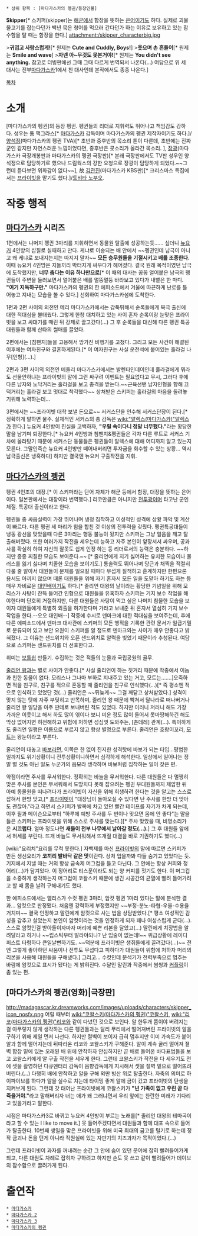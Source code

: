  * 상위 항목 : [마다가스카의 펭귄/등장인물]

'''Skipper'''[* 스키퍼(skipper)는 [[해군]]에서 함장을 뜻하는 [[은어]]이기도 하다. 실제로 괴물 물고기를 잡는다던가 백년 묵은 청어를 먹으러 간다던가 하는 이유로 보유하고 있는 잠수함을 탈 때는 함장을 한다.]
attachment:/skipper_characterbig.jpg

>'''귀엽고 사랑스럽게!'''[* 원제는 '''Cute and Cuddly, Boys!''']
>'''웃으며 손 흔들어'''[* 원제는 '''Smile and wave''']
>'''자넨 아~무것도 못본거야!'''[* 원제는 '''You didn't see anything.''' 참고로 더빙판에선 그때 그때 다르게 번역되서 나온다(...) 여담으로 위 세 대사는 전부[[마다가스카]]1에서 친 대사인데 본작에서도 종종 나온다.]


[[목차]]

= 소개 =
[마다가스카의 펭귄]의 등장 펭귄. 펭귄들의 리더로 지휘력도 뛰어나고 책임감도 강하다.
성우는 톰 맥그라스[* [[마다가스카]] 감독이며 마다가스카의 펭귄 제작자이기도 하다.]/[[양석정]](마다가스카의 펭귄 TVA)[* 초반과 중후반의 목소리 톤이 다른데, 초반에는 진짜 군인 같지만 자연스러운 느낌이었다면, 중후반은 콧소리가 올라간 목소리. ], [[장광]](마다가스카 극장개봉판과 마다가스카의 펭귄 극장판)[* 본래 극장판에서도 TV판 성우인 양석정으로 담당하기로 했으나 드림웍스의 강한 요청으로 장광이 담당하게 되었다.~~그런데 듣다보면 위화감이 없다~~], 故 [[김관진]](마다가스카 KBS판)[* 크리스마스 특집에서는 [[프라이빗]]을 맡기도 했다.]/[[토비타 노부오]]. 

= 작중 행적 =
== [[마다가스카]] 시리즈 ==
1편에서는 나머지 펭귄 3마리를 지휘하면서 동물원 탈출에 성공하는듯…… 싶더니 [[뉴요커]] 4인방의 삽질로 실패하고 만다. 케냐로 이송되는 배 안에서 ~~펭귄인데 남극이 아니고 왜 케냐로 보내지는지는 따지지 말자~~ '''모든 승무원들을 기절시키고 배를 조종한다.''' 이때 뉴요커 4인방은 지들끼리 박터지게 싸우다가 헤어졌다. 결국 원래 목적이였던 남극에 도착했지만, '''너무 춥다는 이유 하나만으로'''[* 이 때의 대사는 꽁꽁 얼어붙은 남극의 펭귄들이 주변을 둘러보면서 얼어붙은 배를 멀뚱멀뚱 바라보고 있다가 내뱉은 한 마디. '''"여기 지독하구만."''' 마다가스카의 펭귄의 한 에피소드에서 겨울에 따끈하게 난로를 틀어놓고 지내는 모습을 볼 수 있다.] 선회하여 마다가스카섬에 도착한다.

1편과 2편 사이의 외전인 메리 마다가스카에서는 갑툭튀해서 순록들에게 북극 출신에 대한 적대심을 불태웠다. 그렇게 한창 대치하고 있는 사이 혼자 순록이랑 눈맞은 프라이빗을 보고 싸대기를 때린 뒤 강제로 끌고갔다(...) 그 후 순록들을 대신해 다른 펭귄 특공대원들과 함께 산타의 썰매를 끌었다.

2편에서는 [침팬지]들을 고용해서 망가진 비행기를 고쳤다. 그리고 모든 사건이 해결된 이후에는 여자친구와 결혼하게된다.[* 이 여자친구는 사실 운전석에 붙어있는 훌라걸 나무[인형](…).]

2편과 3편 사이의 외전인 메들리 마다가스카에서는 발렌타인데이인데 훌라걸에게 뭐라도 선물안하냐는 프라이빗의 말에 그런 싸구려 이벤트는 필요없다고 무시, 그러다 후에 다른 남자와 노닥거리는 훌라걸을 보고 충격을 받는다.~~근육선탠 남자인형을 향해 끄덕거리는 훌라걸 보고 멋대로 착각했다~~  상처받은 스키퍼는 훌라걸의 마음을 돌려놓기위해 노력하는데...

3편에서는 ~~프라이빗 대학 보낼 돈으로~~ 서커스단을 인수해 서커스단장이 된다.[* 정확하게 말하면  물주. 실제적인 서커스의 총 감독은 [[wiki:"알렉스(마다가스카)"알렉스]]가 한다.] 뉴요커 4인방이 진실을 고백하자, '''"우릴 속이다니 정말 너무했다."'''라는 황당한 말을 남기며 퇴장한다.[* 뉴요커 4인방과 침팬지&펭귄들은 각자 다른 루트로 서커스 기차에 올라탔기 때문에 서커스단 동물들은 펭귄들이 알렉스에 대해 어디까지 알고 있는지 모른다. 그말인즉슨 뉴요커 4인방만 떼어내버리면 투자금을 회수할 수 있는 상황... 역시 남극출신은 냉혹하다] 하지만 결국엔 뉴요커 구출작전을 지휘.
== [[마다가스카의 펭귄]] ==
펭귄 4인조의 대장.[* 이 스키퍼라는 단어 자체가 해군 등에서 함장, 대장을 뜻하는 은어이다. 일본판에서는 대장이라 번역했다.] 리코만큼은 아니지만 [[전투광]]이며 타고난 군인 체질. 특공대 출신이라고 한다.

펭귄들 중 싸움실력이 가장 뛰어나며 냉정 침착하고 이성적인 성격에 상황 파악 및 계산이 빠르다. 다른 펭귄 세 마리가 힘을 합친 것 이상의 전투력을 갖췄다. 펭귄특공대들이 냉동 광선을 맞았을때 다른 3마리는 행동 불능이 됬지만 스키퍼는 그냥 얼음을 깨고 탈출해버렸다. 또한 여러가지 작전을 세우는데 능하고 자주 본인이 앞장서서 싸우며, 공과 사를 확실히 하여 자신의 잘못도 쉽게 인정 하는 등 리더로서의 능력은 충분하다. ~~하지만 종종 찌질한 모습도 보여준다.~~ [* 줄리언에게 지기 싫어하는 유치한 모습이나 물러스를 잃기 싫다며 치졸한 모습을 보이기도.] 통솔력도 뛰어나며 당근과 채찍을 적절히 다룰 줄 알아서 대원들이 문제를 일으킬 때마다 무섭게 질책하고 훈계하지만 한편으론 용서도 아끼지 않으며 때론 대원들을 위해 자기 혼자서 모든 일을 도맡아 하기도 하는 등 매우 자비로운 [[대인배]]이기도 하다.[* 줄리언 대왕의 날이라는 황당한 기념일을 위해 모리스가 사탕이 잔뜩 들어간 인형으로 대원들을 유혹하자 스키퍼는 기지 보수 작업을 해야한다며 단호히 거절하지만, 다른 대원들은 사탕이 먹고 싶은 나머지 침울한 모습을 보이자 대원들에게 특별히 외출을 허가한다며 가라고 보내준 뒤 혼자서 열심히 기지 보수작업을 한다.--오오 대인배--] 
작중에 수시로 덴마크에 대한 적대심을 보여주는데, 후에 다른 에피소드에서 덴마크 대사관에 스키퍼의 모든 행적을 기록한 관련 문서가 일급기밀로 분류되어 있고 보안 요원이 스키퍼를 알 정도로 덴마크와는 사이가 매우 안좋다고 밝혀졌다. 그 이유는 샌드위치와 오픈 샌드위치로 알력을 빚었기 때문이라 추청된다. 여담으로 스키퍼는 샌드위치를 더 선호한다고. 

취미는 [[보틀쉽]] 만들기. 수집하는 것은 적들의 눈물과 국립공원의 골무. 

[[줄리언 왕]]과는 별로 사이가 안좋다.[* 사실 줄리언이 하는 짓거리 때문에 작중에서 이놈과 친한 동물이 없다. 모리스나 그나마 부하로 지내주고 있는 거고, 모트는…….]오죽하면 적을 친구로, 친구를 적으로 혼동할 때 줄리언을 친구로 인식했다(...)[* 즉 평소엔 적으로 인식하고 있었단 것(...) 줄리언은 ~~뒤늦게~~ 그걸 깨닫고 상처받았다.] 성격이 맞지 않는 탓에 자주 부딪히고 반목하며, 줄리언 왕 때문에 빡쳐서 달나라로 떠나버거나 줄리언 왕 일당을 아주 딴데로 보내버린 적도 있었다. 하지만 이러니 저러니 해도 가장 가까운 이웃이고 해서 하도 많이 엮이다 보니 미운 정도 많이 들어서 못마땅해하긴 해도 막상 없어지면 허전해하고 위험에 처하면 성심껏 도와주는, [츤데레] 관계(…). 특이하게도 줄리언 일행은 이름으로 부르지 않고 항상 별명으로 부른다. 줄리언은 호랑이꼬리, [[모트]]는 왕눈이라고 부른다.

줄리언이 대놓고 [[바보]]라면, 이쪽은 한 없이 진지한 성격탓에 바보가 되는 타입…평범한 일까지도 위기상황이니 전투상황이니하면서 심각하게 해석한다. 일상에서 일어나는 정말 별 것도 아닌 일도 누군가의 음모라 생각하며 바보처럼 집착하는 일이 잦은 편. 

약점이라면 주사를 무서워한다. 정확히는 바늘을 무서워한다. 다른 대원들은 다 멀쩡히 맞은 주사를 본인은 무서워해서 도망치다 못해 잡으려는 펭귄 부대원들까지 제압한 뒤 아예 동물원을 떠나려다가 프라이빗이 자신을 위해 희생하려 한다는 것을 알고는 스스로 잡혀서 한방 맞고,[* [[프라이빗]]이 "대장님이 돌아오실 수 있다면 난 주사를 한방 더 맞아도 괜찮아."라고 하면서 스키퍼가 발목에 차고 있던 빨간 테이프를 자기가 차게 되는데, 이후 필과 메이슨으로부터 "하루에 예방 주사를 두 번이나 맞으면 몸에 안 좋다"는 말을 들은 스키퍼는 프라이빗을 위해 스스로 주사를 맞는다.][* 주사 맞았을 때, 비명소리가 은 '''시끄럽다'''. 얼마 정도나면 '''새들이 전부 나무에서 날아갈 정도(...).'''] 그 후 대원들 앞에서 허세를 부린다. 뜨개 바늘도 무서워해서 뜨개질 대결을 바로 기권하기도 했다(...) 

[wiki:"요리치"요리를 무척 못한다.] 자백제를 마신 [[프라이빗]]의 말에 따르면 스키퍼가 만든 생선요리가 '''코끼리 발바닥 같은 맛'''이란다. 상처 입을까봐 다들 숨기고 있었다는 듯. 기지에서 지낼 때는 거의 항상 금속제 머그컵을 들고 다닌다. 그 안에는 항상 커피와 정어리(...)가 담겨있다. 이 정어리로 티스푼이라도 되는 양 커피를 젓기도 한다. 이 머그컵을 소중하게 생각하는지 머그컵이 코왈스키 때문에 생긴 시공간의 균열에 빨려 들어가려고 할 때 몸을 날려 구해내기도 했다.

한 에피소드에서는 앨리스가 수컷 펭귄 3마리, 암컷 펭귄 1마리 있다는 말에 분석한 결과… 암컷으로 판정됐다. 처음엔 강력하게 부정했지만 ~~부정-분노-타협-우울-수용을 거치며~~ 결국 인정하고 말린에게 암컷으로 사는 법을 상담받았다.[* 평소 여성적인 감성을 감추고 살았는지 본인이 암컷이라는 것을 인정하게 되자 꽤나 여성스럽게 군다(...). 스스로 암컷인걸 받아들이자마자 머리에 예쁜 리본을 달았고(...) 말린에게 치장법을 알려달라고 하거나 ~~립스틱부터 발라야되나? 난 입술이 없는데!~~ 위급상황에 레이디퍼스트 타령하다 큰일날뻔하기도. ~~덕분에 프라이빗은 생쥐들에게 끌려갔다(...)~~ 전엔 그렇게 좋아하던 싸움이나 전투도 무섭다고 피하다가 대원들이 위험에 처하자 머리의 리본을 사용해 대원들을 구해냈다.] 그리고… 수컷인데 분석기가 전력부족으로 멈추는 바람에 암컷으로 표시가 됐다는 게 밝혀진다. 수달인 말린과 작중에서 썸씽과 [http://browse.deviantart.com/?qh=&section=&q=skipper+marlene 커플링]이 좀 있는 편.

== [마다가스카의 펭귄(영화)|극장판] ==
http://madagascar.kr.dreamworks.com/images/uploads/characters/skipper_icon_nosfx.png
어릴 때부터 [[wiki:"코왈스키(마다가스카의 펭귄)"코왈스키]], [[wiki:"리코(마다가스카의 펭귄)"리코]]와 같이 다녔던 것으로 보인다. 
알 한두개 쯤이야 버려지는 걸 아무렇지 않게 생각하는 다른 펭귄들과는 달리 무리에서 떨어져버린 프라이빗의 알을 구하기 위해 제일 먼저 나선다. 하지만 절벽이 보이자 급히 멈추지만 이미 가속도가 붙어 알과 함께 떨어지는데 뒤따라온 리코와 코왈스키가 구해준다. 
알이 계속 굴러 떨어져 졀벽 함참 밑에 있는 오래된 배 위에 안착하자 안심하지만 곧 배로 들어온 바다표범들을 보고 코왈스키에게 알 구출 작전을 세우게 한다. 그런데 코왈스키가 작전을 다 세우기도 전에 셋을 촬영하던 다큐멘터리 감독이 음향감독에게 지시해서 셋을 절벽 밑으로 떨어뜨려 버린다.(...) 다행히 배에 안착하고 알을 구해 외딴 빙산 위로 탈출한다. 
자축의 의미로 하이파이브를 하다가 알을 실수로 치는데 타이밍 좋게 알에 금이 갔고 프라이빗의 탄생을 지켜보게 된다. 그런데 갓 태어난 프라이빗에게 코왈스키가 '''"넌 가족이 없고 우린 곧 다 죽을거야."'''라고 말해버리자 너는 애가 왜 그러냐면서 우리 앞에는 찬란한 미래가 기다리고 있을거라고 말한다.

시점은 마다가스카3로 바뀌고 뉴요커 4인방이 부르는 노래를[* 줄리언 대왕의 테마곡이라고 할 수 있는 I like to move it.] 못 들어주겠다면서 대원들과 함께 대포 속으로 들어가 탈출한다. 10번째 생일을 맞은 프라이빗을 위해 미국 최대의 금고를 털기로 하는데 정작 금괴나 돈을 턴게 아니라 직원실에 있는 자판기의 치즈과자가 목적이었다.(...) 

그런데 프라이빗이 과자를 꺼내려는 순간 그 안에 숨어 있던 문어에 잡혀 빨려들어가게 되고, 다른 대원도 차례로 잡히자 구하려고 하지만 손도 못 쓰고 같이 빨려들어가 데이브의 잠수함으로 끌려가게 된다.

= 출연작 =
 * [[마다가스카]]
 * [[마다가스카 2]]
 * [[마다가스카 3]]
 * [[마다가스카의 펭귄]]
